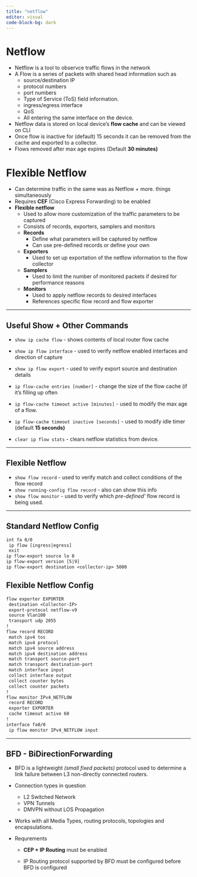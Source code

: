 ```yaml
---
title: "netflow"
editor: visual
code-block-bg: dark
---
```


# Netflow

-   Netflow is a tool to observce traffic flows in the network
-   A Flow is a series of packets with shared head information such as
    -   source/destination IP
    -   protocol numbers
    -   port numbers
    -   Type of Service (ToS) field information.
    -   ingress/egress interface
    -   QoS
    -   All entering the same interface on the device.
-   Netflow data is stored on local device's **flow cache** and can be viewed on CLI
-   Once flow is inactive for (default) 15 seconds it can be removed from the cache and exported to a collector.
-   Flows removed after max age expires (Default **30 minutes)**

# Flexible Netflow

-   Can determine traffic in the same was as Netflow + more. things simultaneously
-   Requires **CEF** (Cisco Express Forwarding) to be enabled
-   **Flexible netflow**
    -   Used to allow more customization of the traffic parameters to be captured
    -   Consists of records, exporters, samplers and monitors
    -   **Records**
        -   Define what parameters will be captured by netflow
        -   Can use pre-defined records or define your own
    -   **Exporters**
        -   Used to set up exportation of the netflow information to the flow collector
    -   **Samplers**
        -   Used to limit the number of monitored packets if desired for performance reasons
    -   **Monitors**
        -   Used to apply netflow records to desired interfaces
        -   References specific flow record and flow exporter

------------------------------------------------------------------------

## Useful Show + Other Commands

-   `show ip cache flow` - shows contents of local router flow cache

-   `show ip flow interface` - used to verify netflow enabled interfaces and direction of capture

-   `show ip flow export` - used to verify export source and destination details

-   `ip flow-cache entries [number]` - change the size of the flow cache (if it's filling up often

-   `ip flow-cache timeout active [minutes]` - used to modify the max age of a flow.

-   `ip flow-cache timeout inactive [seconds]` - used to modify idle timer (default **15 seconds)**

-   `clear ip flow stats` - clears netflow statistics from device.

------------------------------------------------------------------------

## Flexible Netflow

-   `show flow record` - used to verify match and collect conditions of the flow record
-   `show running-config flow record` - also can show this info
-   `show flow monitor` - used to verify which *pre-defined'* flow record is being used.

------------------------------------------------------------------------

## Standard Netflow Config

``` default
int fa 0/0
 ip flow [ingress|egress]
 exit
ip flow-export source lo 0
ip flow-export version [5|9]
ip flow-export destination <collector-ip> 5000
```

## Flexible Netflow Config

``` default
flow exporter EXPORTER
 destination <Collector-IP>
 export-protocol netflow-v9
 source Vlan100
 transport udp 2055
!
flow record RECORD
 match ipv4 tos
 match ipv4 protocol
 match ipv4 source address
 match ipv4 destination address
 match transport source-port
 match transport destination-port
 match interface input
 collect interface output
 collect counter bytes
 collect counter packets
!
flow monitor IPv4_NETFLOW
 record RECORD
 exporter EXPORTER
 cache timeout active 60
!
interface fa0/0
 ip flow monitor IPv4_NETFLOW input
```

------------------------------------------------------------------------

## BFD - BiDirectionForwarding

-   BFD is a lightweight *(small fixed packets)* protocol used to determine a link failure between L3 non-directly connected routers.

-   Connection types in question

    -   L2 Switched Network
    -   VPN Tunnels
    -   DMVPN without LOS Propagation

-   Works with all Media Types, routing protocols, topologies and encapsulations.

-   Requrements

    -   **CEP + IP Routing** must be enabled

    -   IP Routing protocol supported by BFD must be configured before BFD is configured
